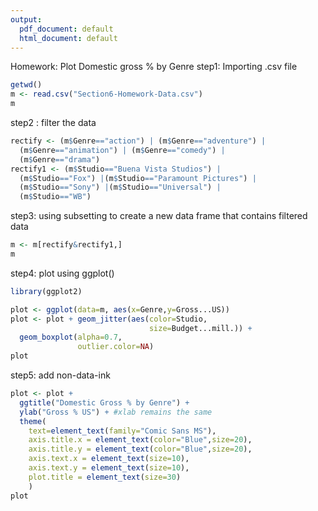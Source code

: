 ```yaml
---
output:
  pdf_document: default
  html_document: default
---
```


Homework: Plot Domestic gross % by Genre
step1: Importing .csv file
```r
getwd()
m <- read.csv("Section6-Homework-Data.csv")
m
```
step2 : filter the data 
```r
rectify <- (m$Genre=="action") | (m$Genre=="adventure") |
  (m$Genre=="animation") | (m$Genre=="comedy") |
  (m$Genre=="drama")
rectify1 <- (m$Studio=="Buena Vista Studios") |
  (m$Studio=="Fox") |(m$Studio=="Paramount Pictures") |
  (m$Studio=="Sony") |(m$Studio=="Universal") |
  (m$Studio=="WB")
```
step3: using subsetting to create a new data frame that contains filtered data
```r
m <- m[rectify&rectify1,]
m
```
step4: plot using ggplot()
```r
library(ggplot2)
```

```r
plot <- ggplot(data=m, aes(x=Genre,y=Gross...US))
plot <- plot + geom_jitter(aes(color=Studio,
                               size=Budget...mill.)) +
  geom_boxplot(alpha=0.7,
               outlier.color=NA)
plot
```
 step5: add non-data-ink
```r
plot <- plot +
  ggtitle("Domestic Gross % by Genre") +
  ylab("Gross % US") + #xlab remains the same 
  theme(
    text=element_text(family="Comic Sans MS"),
    axis.title.x = element_text(color="Blue",size=20),
    axis.title.y = element_text(color="Blue",size=20),
    axis.text.x = element_text(size=10),
    axis.text.y = element_text(size=10),
    plot.title = element_text(size=30)
    )
plot
```